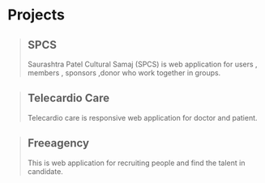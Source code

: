# Projects

> ## SPCS
>
> Saurashtra Patel Cultural Samaj (SPCS) is web application for users , members , sponsors ,donor who work together in groups. 
>>

> ## Telecardio Care
>
>Telecardio care is responsive web application for doctor and patient.
>>


> ## Freeagency 
>
>This is web application for recruiting people and find the talent in candidate.

